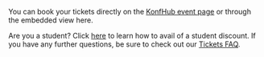 You can book your tickets directly on the [KonfHub event page](https://konfhub.com/pyconf-hyderabad-2025) or through the embedded view here.

Are you a student? Click [here](https://2025.pyconfhyd.org/faq#:~:text=I%27m%20a%20student.%20How%20do%20I%20get%20a%20student%20ticket%3F) to learn how to avail of a student discount.
If you have any further questions, be sure to check out our [Tickets FAQ](https://2025.pyconfhyd.org/faq#:~:text=hydpy.org.-,Tickets,-I%20am%20a).
